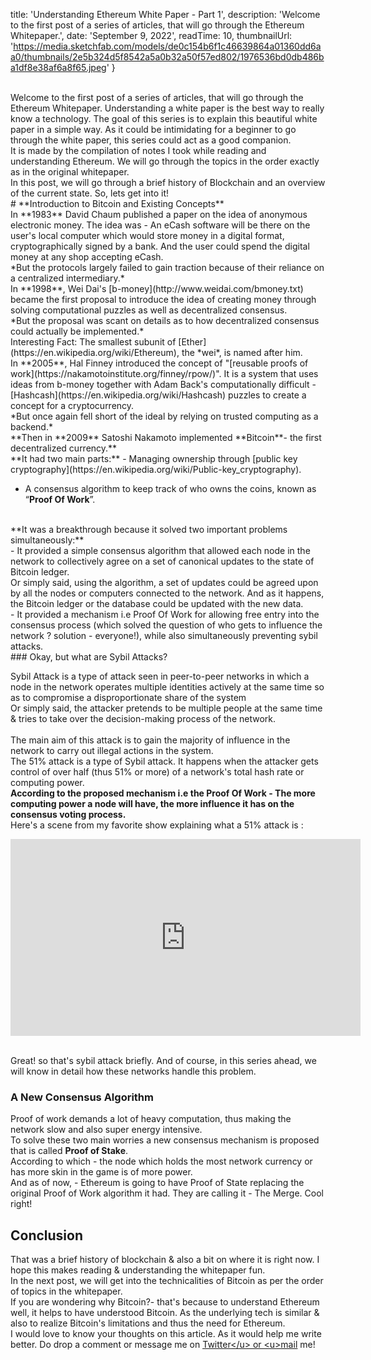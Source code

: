 
  title: 'Understanding Ethereum White Paper - Part 1',
  description: 'Welcome to the first post of a series of articles, that will go through the Ethereum Whitepaper.',
  date: 'September 9, 2022',
  readTime: 10,
  thumbnailUrl: 'https://media.sketchfab.com/models/de0c154b6f1c46639864a01360dd6aa0/thumbnails/2e5b324d5f8542a5a0b32a50f57ed802/1976536bd0db486ba1df8e38af6a8f65.jpeg'
}

 
<br/>
<div style={{fontSize:20}}>
Welcome to the first post of a series of articles, that will go through the Ethereum Whitepaper. Understanding a white paper is the best way to really know a technology. The goal of this series is to explain this beautiful white paper in a simple way. As it could be intimidating for a beginner to go through the white paper, this series could act as a good companion.
<br/> 
It is made by the compilation of notes I took while reading and understanding Ethereum. We will go through the topics in the order exactly as in the original whitepaper. 
<br/>
In this post, we will go through a brief history of Blockchain and an overview of the current state. So, lets get into it!

<br/> 
# **Introduction to Bitcoin and Existing Concepts**
<br/> 
In **1983** David Chaum published a paper on the idea of anonymous electronic money. The idea was - An eCash software will be there on the user's local computer which would store money in a digital format, cryptographically signed by a bank. And the user could spend the digital money at any shop accepting eCash. 
<br/> 
*But the protocols largely failed to gain traction because of their reliance on a centralized intermediary.*
<br/> 
In **1998**, Wei Dai's [b-money](http://www.weidai.com/bmoney.txt) became the first proposal to introduce the idea of creating money through solving computational puzzles as well as decentralized consensus.
<br/> 
*But the proposal was scant on details as to how decentralized consensus could actually be implemented.*
<br/> 
Interesting Fact: The smallest subunit of [Ether](https://en.wikipedia.org/wiki/Ethereum), the *wei*, is named after him.
<br/> 
In **2005**, Hal Finney introduced the concept of "[reusable proofs of work](https://nakamotoinstitute.org/finney/rpow/)". It is a system that uses ideas from b-money together with Adam Back's computationally difficult - [Hashcash](https://en.wikipedia.org/wiki/Hashcash) puzzles to create a concept for a cryptocurrency. 
<br/> 
*But once again fell short of the ideal by relying on trusted computing as a backend.*
<br/> 
**Then in **2009** Satoshi Nakamoto implemented **Bitcoin**- the first decentralized currency.**
<br/> 
**It had two main parts:**
- Managing ownership through [public key cryptography](https://en.wikipedia.org/wiki/Public-key_cryptography). 
 
- A consensus algorithm to keep track of who owns the coins, known as “**Proof Of Work**”.
<br/> 
**It was a breakthrough because it solved two important problems simultaneously:**
<br/> 
- It provided a simple consensus algorithm that allowed each node in the network to collectively agree on a set of canonical updates to the state of Bitcoin ledger.
<div style={{marginLeft: 40}}>
Or simply said, using the algorithm, a set of updates could be agreed upon by all the nodes or computers connected to the network. And as it happens, the Bitcoin ledger or the database could be updated with the new data. 
</div>
- It provided a mechanism i.e Proof Of Work for allowing free entry into the consensus process (which solved the question of who gets to influence the network ? solution - everyone!), while also simultaneously preventing sybil attacks.
    <br/> 
### Okay, but what are Sybil Attacks?

Sybil Attack is a type of attack seen in peer-to-peer networks in which a node in the network operates multiple identities actively at the same time so as to compromise a disproportionate share of the system
<br/> 
Or simply said, the attacker pretends to be multiple people at the same time & tries to take over the decision-making process of the network.
<br/>     
The main aim of this attack is to gain the majority of influence in the network to carry out illegal actions in the system. 
<br/> 
The 51% attack is a type of Sybil attack. It happens when the attacker gets control of over half (thus 51% or more) of a network's total hash rate or computing power.
<br/> 
**According to the proposed mechanism i.e the Proof Of Work - The more computing power a node will have, the more influence it has on the consensus voting process.** 
<br/> 
Here's a scene from my favorite show explaining what a 51% attack is : 
<br/> 
<iframe width="560" height="315" src="https://www.youtube.com/embed?v=C8tPODfNfNM" frameborder="0" allow="accelerometer; autoplay; encrypted-media; gyroscope; picture-in-picture" allowfullscreen></iframe>
<br/> 
<br/> 

Great! so that's sybil attack briefly. And of course, in this series ahead, we will know in detail how these networks handle this problem.
 
### A New Consensus Algorithm 

Proof of work demands a lot of heavy computation, thus making the network slow and also super energy intensive. 
<br/> 
To solve these two main worries a new consensus mechanism is proposed that is called **Proof of Stake**. 
<br/> 
According to which - the node which holds the most network currency or has more skin in the game is of more power. 
<br/> 
And as of now, - Ethereum is going to have Proof of State replacing the original Proof of Work algorithm it had. They are calling it - The Merge. Cool right!

## Conclusion
 
That was a brief history of blockchain & also a bit on where it is right now. I hope this makes reading & understanding the whitepaper fun.
<br/> 
In the next post, we will get into the technicalities of Bitcoin as per the order of topics in the whitepaper. 
<br/> 
If you are wondering why Bitcoin?- that's because to understand Ethereum well, it helps to have understood Bitcoin. As the underlying tech is similar & also to realize Bitcoin's limitations and thus the need for Ethereum.
<br/> 
I would love to know your thoughts on this article. As it would help me write better. Do drop a comment or message me on <u>[Twitter](https://twitter.com/saumyanayak_)</u>  or <u>[mail](mailto:futuredrivenme@gmail.com
)</u> me!
</div>
